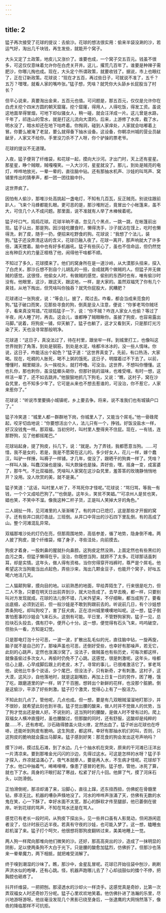 ```yaml
---
---
---
```

title: 2
---



猛子再次接受了花球的提议：去偷沙。花球的想法很实用：偷来半袋没涮的沙，若运气好，淘出几千块钱，再生发些，就能开个窝子。

大头又定了土政策，地皮儿又涨价了。谁要也成，一个窝子交五百元。钱虽不很多，可这仅仅意味着允许你在白虎关开井。这儿，撂荒几百年了。谁要是种辣子需肥沙，你哪儿掏也成。现在，大头定个所谓政策，就要收钱了。据说，市上也眼红了，正在订新政策。花球说：“现在才五百，再过些日子，可就说不准了，五千？五万？嘿嘿，就看人家的嘴咋张。”猛子想，凭啥？就凭你大头舔乡长屁股当了村长？

但平心说来，真要淘出金来，五百元也值。可问题是，那五百元，仅仅是允许你在白虎关挖个四米方圆的朝天窟窿。挖个窟窿，得用人，人得吃饭，得发工资。虽说这地面旱得冒烟，可地下却似骚女人，稍一碰，就会汪洋成一片。这儿曾是水路，千年了，祁连山的雪水，就是打这儿流向大漠的。后来，上游修了水库，截了水，明水没了，暗水却还在地下咕咚着。你掏洞，碰到人家痒处，人家就会咕嘟着上冒。你要么被淹了老鼠，要么就得备下抽水设备。这设备，你朝凉州城的营业员龇龇牙，人家又不给你。手里没刀杀不了人呀，你个驴操的票老爷。

花球的提议不无道理。

入夜，猛子便背了纤维袋，和花球一起，摸向大沙河。才出门时，天上还有星星。那星星，睁个贼眼，贼嘎嘎笑。一入大沙河，星星就没了。那儿，到处是贼亮的电灯，哗哗地放光，一晕一晕的，直往脑中钻。还有那抽水机声、沙娃的叫骂声、窝铺里传出的猜拳声，都一团一团往脑中扑。

这世界疯了。

因怕有人偷沙，那堆沙处高挑起一盏电灯，不知有几百瓦，反正贼亮。别说往跟前趴人，飞来个马蜂都能扎眼。更可恶的是，那沙堆附近，竟冒出个小帐篷来，虽不大，可住几个人不成问题。那里面，说不准就有人举了木棒候着呢。

猛子吁口气，捣捣花球。花球半晌不语，忽见几个黑点，一跳一跳，在帐篷前出现。猛子认出，那是狗。因沙娃吃腰食时，懒得洗手，沙子就沾在馍上，吃时也懒得洗，剥了皮，随手一扔，便招来吃野食的狗。花球说：“我想了个法儿，装狗。”猛子还没弄清这话的含义，花球已融入夜了。花球一离开，那声响就大了许多倍，滿天搅着。脑中也有好多机器吼。猛子有些灰心了，虽也不信命运，但仍然觉出有种巨大的力量正桎梏了他，闹得他干啥都不顺。

不知过了多久，花球摸来了。他们的窝身所在是一道沙岭，从大漠那头扭来，探入了白虎关。那沙丘想不到自个儿胡乱的一扭，会成就两个做贼的人。但猛子并无做贼的感觉。这很怪，他偷女人时，有做贼的感觉，偷别的东西时也有，唯有偷沙时没有。他眼里，这沙，跟这天，跟这地，一样，是大家的。虽然双福凭了你有几个臭钱，从地下掏出，但凭啥叫你独吞？就凭你屁股大，尻糟肥？

花球递过一张狗皮，说：“等会儿，披了，爬过去。咋看，都会当成来觅食的狗。”猛子破口而笑，见那些寻食的狗，倒真是没人注意，便说：“你爹老骂你贼坯子，看来真没骂错。”花球捣猛子一下，说：“你不贼？咋连人家女人也偷？等过了半夜，闲人睡了时，再去。这会儿，谁都睁了贼眼瞅你。虽披了狗皮，也容易露出马脚。”说着，将狗皮一铺，仰天躺了。猛子也躺了，这才又看到天，只是那灯光污染了天，天也没寻常那般明净。

花球道：“这日子，真没法过了，待在村里，跟坐牢一样。到城里打工，也像叫这世界抛到了角落，到处是钢筋，到处是水泥，啥都冷冰冰的，没一些人情味。你说，这日子，咋能活出个起色？”猛子道：“这世界真变了。先前，有口热汤，大家喝。现在，吃稠的人胀死，喝不上粥的饿死。这日子，明摆着过不下去了。以前，懵懂时，糊里糊涂，头一挨枕头，就打呼噜。可没治。这世界，不想叫你懵懂。这也扎你，那也刺你，虽没猛榔头砸你，但那针挑的滋味，也难受哩。有时一想，这样活一辈了，还不如去跳井。”他狠狠地抓几下狗毛，又说：“瞧，这村子，窝在沙旮旯里，也不知多少年了。它可是从来也不想去惹谁的，可没治，你不惹它，人家来惹你了。”

花球说：“听说市里要搞小城镇呢，乡上要去争。将来，说不准我们也有城镇户口了。”

猛子冷笑道：“城里人都一群群地下岗，你城里人了，又能当个屌毛。”他一骨碌爬起，咬牙切齿地说：“你要想活出个人，法儿只有一个，挣钱。好饭没盐水一样，好汉没钱鬼一样。那双福，当初穷时，叫村里人整得夹不住屁。现在，一有钱，连那野狗，见了他都摇尾巴。”

花球站起身，提了狗皮，抖几下，说：“就是。为了弄钱，我都愿意当狗。……可惜，我不是女的，若是，我是不愿窝在这儿的。多少好女人，花儿一样，嫁个蠢汉，叫驴一样捶，叫褥子一样铺，才几年，俊没了，跟晒干的狗粪一样了。凭啥？一样叫人操，叫蠢汉操也是操，叫大款操也是操。弄好些，嘿，摇身一变，成富婆了，那牛气，不比双福弱。凭啥叫人家窝在这沙旮旯里，羞答答的玫瑰静悄悄地开？没用。没人欣赏的美，就不是美。”

猛子笑道：“这话，叫村里人听了，不骂死你才怪呢。”花球说：“骂归骂，等我一有钱，一个个又成哈巴狗了。”“也倒是。这年头，笑贫不笑娼。”“可凉州人是贫也笑，娼也笑，不笑中不溜。像我这种二杆子货，正是叫人笑掉大牙的角色。”

二人胡扯一阵，见河滩里的人渐渐稀了。有的井口已熄灯，这是那些才开掘的窝子。还有些井口挑灯夜战，三班倒。从井口中背出的沙石四下里乱倒，有的高成了山。整个河滩混乱异常。

双福那堆沙处的灯仍在亮，但那周围地势，高低参差，循了地势，隐身倒不难。两人披了狗皮，提个纤维袋，缩了身子，寻些洼处，向前摸去。

狗皮才着身，一股刺鼻的腥就扑向鼻腔。这狗皮定然没熟，上面定然也有些黑红的血污之类，但猛子懒得在乎。没治，你既想当狗，就顾不了太多。花球那话虽刺耳，却是实情。这年头，做人得有资格，当你穷得穿开裆裤时，尊严是个屌毛。他希望这次当狗能当出点起色，弄些沙来，淘出几颗金豆子，也能开个窝子，好吆五喝六地活几天。

二人猫颠狗窜，摸向目的地。以前熟悉的地面，早给弄陌生了，行来很是吃力，但二人不急，只要在明天日出前弄到沙，就大功告成了。去早去晚，都一样，只要别叫对方发现就成。花球的法儿倒不错，几米外望来，不仔细瞅，都当成狗了。要看出底细，必须到近前，但一般沙娃是不敢到狗跟前去的。听说前几日，有个沙娃想弄条狗吃，却叫狗咬了，害了狂犬病，正在凉州城里噢噢地叫呢。这一想，猛子倒害怕惹事的沙娃会飞来石头。这倒有可能。平日里，不管野狗家狗，猛子一见，总捡块石头投去，偶有打中，便开心十分。这一想，便觉得有石头飞来，呜呜破空，但抬头一看，方知是幻觉。

只是那电灯泡十分可恶，一波一波，扩散出乱毛似的光，直往脑中钻，一旋再旋，脑子就不是自己的了。那噪声虽也可恶，还倒好受些，也幸好有那噪声，若无它，此刻的心跳声，定然也涨滿沙窝了。没法子，做贼虽也有些历史，可每次都这样，就像虽偷过多次女人，再偷时仍免不了心跳。这感觉，很是刺激呢。这年头，啥都往心上磨，心早成脚后跟上的老皮，木了。寻常的事儿，已很难激活它了。爹老骂他，说他比牛多个说话，少个尾巴，但没法子，只有新奇，才有刺激。这村子，这大漠，这风沙，自他落地时，就是这副嘴脸，再加上日复一日的劳作，困了睡，饿了吃，跟磨道里的驴一样，转了千百圈，想转出个新鲜的花样，也没那个脏腑。倒是这偷沙，平添了好些刺激。猛子打个激灵，觉得心上有了一股活力。

不知此刻几点了。管他呢，几点也成。但一想，要是有几双眼贼溜溜地盯那沙，并不很妙，就希望此刻也到半夜。猛子觉出腰的酸来，做人时并不觉做人的优势，当了狗才觉出还是做人好。不说别的，这当狗时的腰酸，是做人时不曾有过的。爬上双福女人横冲直撞时，虽也腰酸过，但那酸的同时，还有舒服，这酸却是纯粹的酸……不，还有疼呢。沙石硌得膝盖火烧火燎，定然出血了。猛子听出花球也在呼哧，还能听到狗皮有脆响。这生狗皮，都这样。幸好有那抽水机们的叫，否则，只这狗皮的脆响就会露出马脚来。猛子感到好笑：那觅食的狗会发出这号声响吗？

摸下沙岭，摸过乱石滩，到了水边。几十个抽水机在突突，原来的干河滩已汪洋出一片清凉来。要到那堆金光闪闪的沙边，先得过这水。可这是怎样的水呀？猛子手才探入，炸凉就溢滿心了。夜气本就瘆人，要是再入水，不生病才怪呢。花球却下了水，他口中抽着气，唏唏哩哩，像患了感冒的老狗。猛子想，管他，冰死了算，就也下了水。周身的汗眼打起了寒战，松紧了好几十回。他屏了气，摸了河床石头，以防滑倒。

正怕滑倒呢，那凉却涌了来，沿脚心，直往上蹿，还东扭西扭，仿佛蛇在骨髓里钻，瘆凉无比。机器的嘈杂声倏地没了。河水的哗哗声涨滿了天，仿佛有无数的水鬼在笑，心一下酥了。幸好水面不太宽，那心的酥软才传至腿部，他已萎倒在彼岸。听到花球的骂声，不知在骂水还是在骂人。

感觉已有老长一段时间，从狗皮下探出头，见一些井口虽有人影晃动，但闲游闲逛者没了，估计时辰已近半夜。若真有守夜的沙娃，也可能入梦了。这一想，瞌睡虫趁机溜了来。猛子打个呵欠，他很想将那狗皮翻转过来，美美地睡上一觉。

两人狗一样爬向那堆向他们微笑的沙。还好，那高高突出的沙，造成了一抹明显的阴影，足以使两条狗不大白于光下。只是腰的酸愈加猛烈，仿佛折了。但那沙也荡来一晕晕魔力，两下相抵，就把难受消解了。

终于嗅到潮湿的沙味了。瞧，那沙中，金星乱冒呢。花球已开始往袋中刨沙，刷刷声洪水似的咆哮，还有心跳。怪，机器声跑哪儿去了？心却战鼓似的擂个不停，把胸腔也砸疼了。

抖开纤维袋，一把把刨。那浸透水的沙却火一样烫手。这感觉真是奇妙，比第一次弄双福女人时还奇妙万分呢。猛子心里欢欢地笑着。他仿佛扑进了浩瀚的乐里，尽兴地游呀游呀。他丝毫没发现几个黑影已绕至身后，一张逮鹰的大网悄然落下，像夜的降临那样不可抗拒。